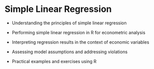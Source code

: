 # Simple Linear Regression

```{=latex}
\begin{objectives}{In this chapter, you will learn to}
\begin{itemize}

\item{Understanding the principles of simple linear regression}

\item{Performing simple linear regression in R for econometric analysis}

\item{Interpreting regression results in the context of economic variables}

\item{Assessing model assumptions and addressing violations}

\item{Practical examples and exercises using R}

\end{itemize}

\end{objectives}
```

-   Understanding the principles of simple linear regression

-   Performing simple linear regression in R for econometric analysis

-   Interpreting regression results in the context of economic variables

-   Assessing model assumptions and addressing violations

-   Practical examples and exercises using R

